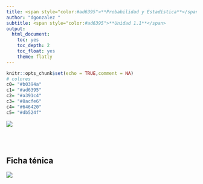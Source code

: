 ```yaml
---
title: <span style="color:#ad6395">**Probabilidad y Estadística**</span>
author: "dgonzalez "
subtitle: <span style="color:#ad6395">**Unidad 1.1**</span>
output:
  html_document:
    toc: yes
    toc_depth: 2
    toc_float: yes
    theme: flatly
---
```


```r
knitr::opts_chunk$set(echo = TRUE,comment = NA)
# colores
c0= "#b0394a"
c1= "#ad6395"
c2= "#a391c4"
c3= "#8acfe6"
c4= "#646420"
c5= "#db524f"

```



![](img/banner1.png)

<br/><br/>

## **Ficha ténica**

![](img/tabla_ficha.png)







